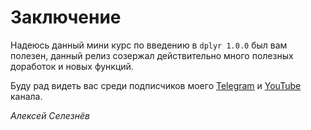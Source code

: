 # Заключение {-}

Надеюсь данный мини курс по введению в `dplyr 1.0.0` был вам полезен, данный релиз созержал действительно много полезных доработок и новых функций.

Буду рад видеть вас среди подписчиков моего [Telegram](https://t.me/R4marketing) и [YouTube](https://www.youtube.com/R4marketing/?sub_confirmation=1) канала.

*Алексей Селезнёв*